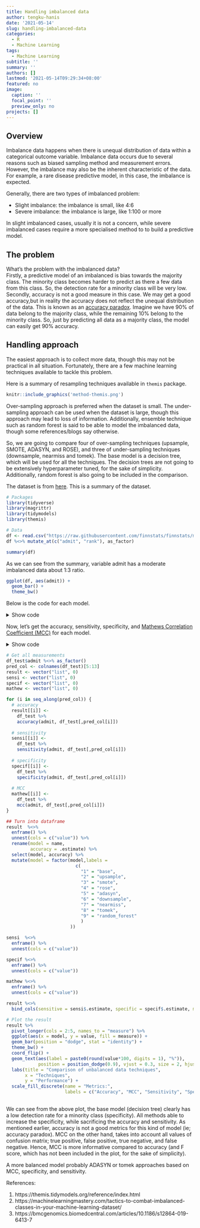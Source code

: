```yaml
---
title: Handling imbalanced data
author: tengku-hanis
date: '2021-05-14'
slug: handling-imbalanced-data
categories:
  - R
  - Machine Learning
tags:
  - Machine Learning
subtitle: ''
summary: ''
authors: []
lastmod: '2021-05-14T09:29:34+08:00'
featured: no
image:
  caption: ''
  focal_point: ''
  preview_only: no
projects: []
---
```

## Overview

Imbalance data happens when there is unequal distribution of data within a categorical outcome variable. Imbalance data occurs due to several reasons such as biased sampling method and measurement errors. However, the imbalance may also be the inherent characteristic of the data. For example, a rare disease predictive model, in this case, the imbalance is expected.

Generally, there are two types of imbalanced problem:   

- Slight imbalance: the imbalance is small, like 4:6
- Severe imbalance: the imbalance is large, like 1:100 or more

In slight imbalanced cases, usually it is not a concern, while severe imbalanced cases require a more specialised method to to build a predictive model.

## The problem

What's the problem with the imbalanced data?     
Firstly, a predictive model of an imbalanced is bias towards the majority class. The minority class becomes harder to predict as there a few data from this class. So, the detection rate for a minority class will be very low.
Secondly, accuracy is not a good measure in this case. We may get a good accuracy,but in reality the accuracy does not reflect the unequal distribution of the data. This is known as an [accuracy paradox](https://en.wikipedia.org/wiki/Accuracy_paradox). Imagine we have 90% of data belong to the majority class, while the remaining 10% belong to the minority class. So, just by predicting all data as a majority class, the model can easily get 90% accuracy.

## Handling approach

The easiest approach is to collect more data, though this may not be practical in all situation. Fortunately, there are a few machine learning techniques available to tackle this problem.

Here is a summary of resampling techniques available in `themis` package.

```r
knitr::include_graphics('method-themis.png')
```

Over-sampling approach is preferred when the dataset is small. The under-sampling approach can be used when the dataset is large, though this approach may lead to loss of information. Additionally, ensemble technique such as random forest is said to be able to model the imbalanced data, though some references/blogs say otherwise.

So, we are going to compare four of over-sampling techniques (upsample, SMOTE, ADASYN, and ROSE), and three of under-sampling techniques (downsample, nearmiss and tomek). The base model is a decision tree, which will be used for all the techniques. The decision trees are not going to be extensively hyperparameter tuned, for the sake of simplicity. Additionally, random forest is also going to be included in the comparison.

The dataset is from [here](https://raw.githubusercontent.com/finnstats/finnstats/main/binary.csv). This is a summary of the dataset.

```r
# Packages
library(tidyverse)
library(magrittr)
library(tidymodels)
library(themis)

# Data
df <- read.csv("https://raw.githubusercontent.com/finnstats/finnstats/main/binary.csv")
df %<>% mutate_at(c("admit", "rank"), as_factor)
```

```r
summary(df)
```

As we can see from the summary, variable admit has a moderate imbalanced data about 1:3 ratio.
```r
ggplot(df, aes(admit)) + 
  geom_bar() +
  theme_bw()
```

Below is the code for each model.

<details>
  <summary>Show code</summary>
```r
# Packages
library(tidyverse)
library(magrittr)
library(tidymodels)
library(themis)

# Data
df <- read.csv("https://raw.githubusercontent.com/finnstats/finnstats/main/binary.csv")

# Split data
set.seed(1234)
df_split <- initial_split(df)
df_train <- training(df_split)
df_test <- testing(df_split)

# 1) Decision tree ----

# Recipe
dt_rec <- 
  recipe(admit ~., data = df_train) %>% 
  step_mutate_at(c("admit", "rank"), fn = as_factor) %>% 
  step_dummy(rank)

df_train_rec <- 
  dt_rec %>% 
  prep() %>% 
  bake(new_data = NULL)
  
df_test_rec <- 
  dt_rec %>% 
  prep() %>% 
  bake(new_data = df_test)

## 10-folds CV
set.seed(1234)
df_cv <- vfold_cv(df_train_rec)

# Tune and finalize workflow
## Specify model
dt_mod <- 
  decision_tree(
    cost_complexity = tune(),
    tree_depth = tune(),
    min_n = tune()
  ) %>% 
  set_engine("rpart") %>% 
  set_mode("classification")

## Specify workflow
dt_wf <- 
  workflow() %>% 
  add_model(dt_mod) %>% 
  add_formula(admit ~.)

## Tune model
set.seed(1234)
dt_tune <- 
  dt_wf %>% 
  tune_grid(resamples = df_cv,
            metrics = metric_set(accuracy))

## Select best model
best_tune <- dt_tune %>% select_best("accuracy")

## Finalize workflow
dt_wf_final <- 
  dt_wf %>% 
  finalize_workflow(best_tune)

# Fit on train data
dt_train <- 
  dt_wf_final %>% 
  fit(data = df_train_rec)

# Fit on test data and get accuracy
df_test  %<>%  
  bind_cols(predict(dt_train, new_data = df_test_rec)) %>% 
  rename(pred = .pred_class)

# 2) Oversampling ----
## step_upsample() ----

# Recipe
up_rec <- 
  recipe(admit ~., data = df_train) %>% 
  step_mutate_at(c("admit", "rank"), fn = as_factor) %>% 
  step_dummy(rank) %>% 
  step_upsample(admit,
                seed = 1234)

df_train_up <- 
  up_rec %>% 
  prep() %>% 
  bake(new_data = NULL)

df_test_rec_up <- 
  up_rec %>% 
  prep() %>% 
  bake(new_data = df_test)

## 10-folds CV
set.seed(1234)
df_cv_up <- vfold_cv(df_train_up)

# Tune and finalize workflow
## Specify model
# same as before

## Specify workflow
dt_wf_up <- 
  workflow() %>% 
  add_model(dt_mod) %>% 
  add_formula(admit ~.)

## Tune model
set.seed(1234)
dt_tune_up <- 
  dt_wf_up %>% 
  tune_grid(resamples = df_cv_up,
            metrics = metric_set(accuracy))

## Select best model
best_tune_up <- dt_tune_up %>% select_best("accuracy")

## Finalize workflow
dt_wf_final_up <- 
  dt_wf_up %>% 
  finalize_workflow(best_tune_up)

# Fit on train data
dt_train_up <- 
  dt_wf_final_up %>% 
  fit(data = df_train_up)

# Fit on test data and get accuracy
df_test  %<>%  
  bind_cols(predict(dt_train_up, new_data = df_test_rec_up)) %>% 
  rename(pred_up = .pred_class)

## step_smote() ----

# Recipe
smote_rec <- 
  recipe(admit ~., data = df_train) %>% 
  step_mutate_at(c("admit", "rank"), fn = as_factor) %>% 
  step_dummy(rank) %>% 
  step_smote(admit, 
             seed = 1234)

df_train_smote <- 
  smote_rec %>% 
  prep() %>% 
  bake(new_data = NULL)

df_test_rec_smote <- 
  smote_rec %>% 
  prep() %>% 
  bake(new_data = df_test)

## 10-folds CV
set.seed(1234)
df_cv_smote <- vfold_cv(df_train_smote)

# Tune and finalize workflow
## Specify model
# same as before

## Specify workflow
dt_wf_smote <- 
  workflow() %>% 
  add_model(dt_mod) %>% 
  add_formula(admit ~.)

## Tune model
set.seed(1234)
dt_tune_smote <- 
  dt_wf_smote %>% 
  tune_grid(resamples = df_cv_smote,
            metrics = metric_set(accuracy))

## Select best model
best_tune_smote <- dt_tune_smote %>% select_best("accuracy")

## Finalize workflow
dt_wf_final_smote <- 
  dt_wf_smote %>% 
  finalize_workflow(best_tune_smote)

# Fit on train data
dt_train_smote <- 
  dt_wf_final_smote %>% 
  fit(data = df_train_smote)

# Fit on test data and get accuracy
df_test  %<>%  
  bind_cols(predict(dt_train_smote, new_data = df_test_rec_smote)) %>% 
  rename(pred_smote = .pred_class)

## step_rose() ----

# Recipe
rose_rec <- 
  recipe(admit ~., data = df_train) %>% 
  step_mutate_at(c("admit", "rank"), fn = as_factor) %>% 
  step_dummy(rank) %>% 
  step_rose(admit, 
             seed = 1234)

df_train_rose <- 
  rose_rec %>% 
  prep() %>% 
  bake(new_data = NULL)

df_test_rec_rose <- 
  rose_rec %>% 
  prep() %>% 
  bake(new_data = df_test)

## 10-folds CV
set.seed(1234)
df_cv_rose <- vfold_cv(df_train_rose)

# Tune and finalize workflow
## Specify model
# same as before

## Specify workflow
dt_wf_rose <- 
  workflow() %>% 
  add_model(dt_mod) %>% 
  add_formula(admit ~.)

## Tune model
set.seed(1234)
dt_tune_rose <- 
  dt_wf_rose %>% 
  tune_grid(resamples = df_cv_rose,
            metrics = metric_set(accuracy))

## Select best model
best_tune_rose <- dt_tune_rose %>% select_best("accuracy")

## Finalize workflow
dt_wf_final_rose <- 
  dt_wf_rose %>% 
  finalize_workflow(best_tune_rose)

# Fit on train data
dt_train_rose <- 
  dt_wf_final_rose %>% 
  fit(data = df_train_rose)

# Fit on test data and get accuracy
df_test  %<>%  
  bind_cols(predict(dt_train_rose, new_data = df_test_rec_rose)) %>% 
  rename(pred_rose = .pred_class)

## step_adasyn() ----

# Recipe
adasyn_rec <- 
  recipe(admit ~., data = df_train) %>% 
  step_mutate_at(c("admit", "rank"), fn = as_factor) %>% 
  step_dummy(rank) %>% 
  step_adasyn(admit, 
            seed = 1234)

df_train_adasyn <- 
  adasyn_rec %>% 
  prep() %>% 
  bake(new_data = NULL)

df_test_rec_adasyn <- 
  adasyn_rec %>% 
  prep() %>% 
  bake(new_data = df_test)

## 10-folds CV
set.seed(1234)
df_cv_adasyn <- vfold_cv(df_train_adasyn)

# Tune and finalize workflow
## Specify model
# same as before

## Specify workflow
dt_wf_adasyn <- 
  workflow() %>% 
  add_model(dt_mod) %>% 
  add_formula(admit ~.)

## Tune model
set.seed(1234)
dt_tune_adasyn <- 
  dt_wf_adasyn %>% 
  tune_grid(resamples = df_cv_adasyn,
            metrics = metric_set(accuracy))

## Select best model
best_tune_adasyn <- dt_tune_adasyn %>% select_best("accuracy")

## Finalize workflow
dt_wf_final_adasyn <- 
  dt_wf_adasyn %>% 
  finalize_workflow(best_tune_adasyn)

# Fit on train data
dt_train_adasyn <- 
  dt_wf_final_adasyn %>% 
  fit(data = df_train_adasyn)

# Fit on test data and get accuracy
df_test  %<>%  
  bind_cols(predict(dt_train_adasyn, new_data = df_test_rec_adasyn)) %>% 
  rename(pred_adasyn = .pred_class)

# 3) Undersampling ----
## step_downsample() ----

# Recipe
down_rec <- 
  recipe(admit ~., data = df_train) %>% 
  step_mutate_at(c("admit", "rank"), fn = as_factor) %>% 
  step_dummy(rank) %>% 
  step_downsample(admit,
                seed = 1234)

df_train_down <- 
  down_rec %>% 
  prep() %>% 
  bake(new_data = NULL)

df_test_rec_down <- 
  down_rec %>% 
  prep() %>% 
  bake(new_data = df_test)

## 10-folds CV
set.seed(1234)
df_cv_down <- vfold_cv(df_train_down)

# Tune and finalize workflow
## Specify model
# same as before

## Specify workflow
dt_wf_down <- 
  workflow() %>% 
  add_model(dt_mod) %>% 
  add_formula(admit ~.)

## Tune model
set.seed(1234)
dt_tune_down <- 
  dt_wf_down %>% 
  tune_grid(resamples = df_cv_down,
            metrics = metric_set(accuracy))

## Select best model
best_tune_down <- dt_tune_down %>% select_best("accuracy")

## Finalize workflow
dt_wf_final_down <- 
  dt_wf_down %>% 
  finalize_workflow(best_tune_down)

# Fit on train data
dt_train_down <- 
  dt_wf_final_down %>% 
  fit(data = df_train_down)

# Fit on test data and get accuracy
df_test  %<>%  
  bind_cols(predict(dt_train_down, new_data = df_test_rec_down)) %>% 
  rename(pred_down = .pred_class)

## step_nearmiss() ----

# Recipe
nearmiss_rec <- 
  recipe(admit ~., data = df_train) %>% 
  step_mutate_at(c("admit", "rank"), fn = as_factor) %>% 
  step_dummy(rank) %>% 
  step_nearmiss(admit,
                  seed = 1234)

df_train_nearmiss <- 
  nearmiss_rec %>% 
  prep() %>% 
  bake(new_data = NULL)

df_test_rec_nearmiss <- 
  nearmiss_rec %>% 
  prep() %>% 
  bake(new_data = df_test)

## 10-folds CV
set.seed(1234)
df_cv_nearmiss <- vfold_cv(df_train_nearmiss)

# Tune and finalize workflow
## Specify model
# same as before

## Specify workflow
dt_wf_nearmiss <- 
  workflow() %>% 
  add_model(dt_mod) %>% 
  add_formula(admit ~.)

## Tune model
set.seed(1234)
dt_tune_nearmiss <- 
  dt_wf_nearmiss %>% 
  tune_grid(resamples = df_cv_nearmiss,
            metrics = metric_set(accuracy))

## Select best model
best_tune_nearmiss <- dt_tune_nearmiss %>% select_best("accuracy")

## Finalize workflow
dt_wf_final_nearmiss <- 
  dt_wf_nearmiss %>% 
  finalize_workflow(best_tune_nearmiss)

# Fit on train data
dt_train_nearmiss <- 
  dt_wf_final_nearmiss %>% 
  fit(data = df_train_nearmiss)

# Fit on test data and get accuracy
df_test  %<>%  
  bind_cols(predict(dt_train_nearmiss, new_data = df_test_rec_nearmiss)) %>% 
  rename(pred_nearmiss = .pred_class)

## step_tomek() ----

# Recipe
tomek_rec <- 
  recipe(admit ~., data = df_train) %>% 
  step_mutate_at(c("admit", "rank"), fn = as_factor) %>% 
  step_dummy(rank) %>% 
  step_tomek(admit,
                  seed = 1234)

df_train_tomek <- 
  tomek_rec %>% 
  prep() %>% 
  bake(new_data = NULL)

df_test_rec_tomek <- 
  tomek_rec %>% 
  prep() %>% 
  bake(new_data = df_test)

## 10-folds CV
set.seed(1234)
df_cv_tomek <- vfold_cv(df_train_tomek)

# Tune and finalize workflow
## Specify model
# same as before

## Specify workflow
dt_wf_tomek <- 
  workflow() %>% 
  add_model(dt_mod) %>% 
  add_formula(admit ~.)

## Tune model
set.seed(1234)
dt_tune_tomek <- 
  dt_wf_tomek %>% 
  tune_grid(resamples = df_cv_tomek,
            metrics = metric_set(accuracy))

## Select best model
best_tune_tomek <- dt_tune_tomek %>% select_best("accuracy")

## Finalize workflow
dt_wf_final_tomek <- 
  dt_wf_tomek %>% 
  finalize_workflow(best_tune_tomek)

# Fit on train data
dt_train_tomek <- 
  dt_wf_final_tomek %>% 
  fit(data = df_train_tomek)

# Fit on test data and get accuracy
df_test  %<>%  
  bind_cols(predict(dt_train_tomek, new_data = df_test_rec_tomek)) %>% 
  rename(pred_tomek = .pred_class)

# 4) Ensemble approach: random forest ----

## 10-folds CV
set.seed(1234)
df_cv <- vfold_cv(df_train_rec)

# Tune and finalize workflow
## Specify model
rf_mod <- rand_forest(
 mtry = tune(),
 trees = tune(),
 min_n = tune()
 ) %>% 
  set_engine("ranger") %>% 
  set_mode("classification")

## Specify workflow
rf_wf <- 
  workflow() %>% 
  add_model(rf_mod) %>% 
  add_formula(admit ~.)

## Tune model
set.seed(1234)
rf_tune <- 
  rf_wf %>% 
  tune_grid(resamples = df_cv,
            metrics = metric_set(accuracy))

## Select best model
best_tune <- rf_tune %>% select_best("accuracy")

## Finalize workflow
rf_wf_final <- 
  rf_wf %>% 
  finalize_workflow(best_tune)

# Fit on train data
rf_train <- 
  rf_wf_final %>% 
  fit(data = df_train_rec)

# Fit on test data and get accuracy
df_test  %<>%  
  bind_cols(predict(rf_train, new_data = df_test_rec)) %>% 
  rename(pred_rf = .pred_class)

```
</details>

Now, let's get the accuracy, sensitivity, specificity, and [Mathews Correlation Coefficient (MCC)](https://en.wikipedia.org/wiki/Matthews_correlation_coefficient#Advantages_of_MCC_over_accuracy_and_F1_score) for each model.

<details>
  <summary>Show code</summary>
```r
# Get all measurements
df_test$admit %<>% as_factor()
pred_col <- colnames(df_test)[5:13]
result <- vector("list", 0)
sensi <- vector("list", 0)
specif <- vector("list", 0)
mathew <- vector("list", 0)

for (i in seq_along(pred_col)) {
  # accuracy
  result[[i]] <-
    df_test %>% 
    accuracy(admit, df_test[,pred_col[i]])
  
  # sensitivity
  sensi[[i]] <-
    df_test %>% 
    sensitivity(admit, df_test[,pred_col[i]])
  
  # specificity
  specif[[i]] <-
    df_test %>% 
    specificity(admit, df_test[,pred_col[i]])
  
  # MCC
  mathew[[i]] <-
    df_test %>% 
    mcc(admit, df_test[,pred_col[i]])
}

## Turn into dataframe
result  %<>%  
  enframe() %>% 
  unnest(cols = c("value")) %>% 
  rename(model = name, 
         accuracy = .estimate) %>% 
  select(model, accuracy) %>% 
  mutate(model = factor(model,labels = 
                          c(
                            "1" = "base",
                            "2" = "upsample",
                            "3" = "smote",
                            "4" = "rose",
                            "5" = "adasyn",
                            "6" = "downsample",
                            "7" = "nearmiss",
                            "8" = "tomek",
                            "9" = "random_forest"
                            )
                        ))

sensi  %<>%  
  enframe() %>% 
  unnest(cols = c("value"))

specif %<>% 
  enframe() %>% 
  unnest(cols = c("value"))

mathew %<>% 
  enframe() %>% 
  unnest(cols = c("value"))

result %<>% 
  bind_cols(sensitive = sensi$.estimate, specific = specif$.estimate, mathew = mathew$.estimate)

# Plot the result
result %>% 
  pivot_longer(cols = 2:5, names_to = "measure") %>% 
  ggplot(aes(x = model, y = value, fill = measure)) +
  geom_bar(position = "dodge", stat = "identity") +
  theme_bw() +
  coord_flip() +
  geom_text(aes(label = paste0(round(value*100, digits = 1), "%")), 
            position = position_dodge(0.9), vjust = 0.3, size = 2, hjust = -0.1) +
  labs(title = "Comparison of unbalanced data techniques", 
       x = "Techniques", 
       y = "Performance") +
  scale_fill_discrete(name = "Metrics:",
                      labels = c("Accuracy", "MCC", "Sensitivity", "Specificity"))
  
```
</details>

```r
# Get all measurements
df_test$admit %<>% as_factor()
pred_col <- colnames(df_test)[5:13]
result <- vector("list", 0)
sensi <- vector("list", 0)
specif <- vector("list", 0)
mathew <- vector("list", 0)

for (i in seq_along(pred_col)) {
  # accuracy
  result[[i]] <-
    df_test %>% 
    accuracy(admit, df_test[,pred_col[i]])
  
  # sensitivity
  sensi[[i]] <-
    df_test %>% 
    sensitivity(admit, df_test[,pred_col[i]])
  
  # specificity
  specif[[i]] <-
    df_test %>% 
    specificity(admit, df_test[,pred_col[i]])
  
  # MCC
  mathew[[i]] <-
    df_test %>% 
    mcc(admit, df_test[,pred_col[i]])
}

## Turn into dataframe
result  %<>%  
  enframe() %>% 
  unnest(cols = c("value")) %>% 
  rename(model = name, 
         accuracy = .estimate) %>% 
  select(model, accuracy) %>% 
  mutate(model = factor(model,labels = 
                          c(
                            "1" = "base",
                            "2" = "upsample",
                            "3" = "smote",
                            "4" = "rose",
                            "5" = "adasyn",
                            "6" = "downsample",
                            "7" = "nearmiss",
                            "8" = "tomek",
                            "9" = "random_forest"
                            )
                        ))

sensi  %<>%  
  enframe() %>% 
  unnest(cols = c("value"))

specif %<>% 
  enframe() %>% 
  unnest(cols = c("value"))

mathew %<>% 
  enframe() %>% 
  unnest(cols = c("value"))

result %<>% 
  bind_cols(sensitive = sensi$.estimate, specific = specif$.estimate, mathew = mathew$.estimate)

# Plot the result
result %>% 
  pivot_longer(cols = 2:5, names_to = "measure") %>% 
  ggplot(aes(x = model, y = value, fill = measure)) +
  geom_bar(position = "dodge", stat = "identity") +
  theme_bw() +
  coord_flip() +
  geom_text(aes(label = paste0(round(value*100, digits = 1), "%")), 
            position = position_dodge(0.9), vjust = 0.3, size = 2, hjust = -0.1) +
  labs(title = "Comparison of unbalanced data techniques", 
       x = "Techniques", 
       y = "Performance") +
  scale_fill_discrete(name = "Metrics:",
                      labels = c("Accuracy", "MCC", "Sensitivity", "Specificity"))
  
```

We can see from the above plot, the base model (decision tree) clearly has a low detection rate for a minority class (specificity). All methods able to increase the specificity, while sacrificing the accuracy and sensitivity. As mentioned earlier, accuracy is not a good metrics for this kind of model (ie; accuracy paradox). MCC on the other hand, takes into account all values of confusion matrix; true positive, false positive, true negative, and false negative. Hence, MCC is more informative compared to accuracy (and F score, which has not been included in the plot, for the sake of simplicity).  

A more balanced model probably ADASYN or tomek approaches based on MCC, specificity, and sensitivity.


References:  

1. https://themis.tidymodels.org/reference/index.html  
2. https://machinelearningmastery.com/tactics-to-combat-imbalanced-classes-in-your-machine-learning-dataset/   
3. https://bmcgenomics.biomedcentral.com/articles/10.1186/s12864-019-6413-7
